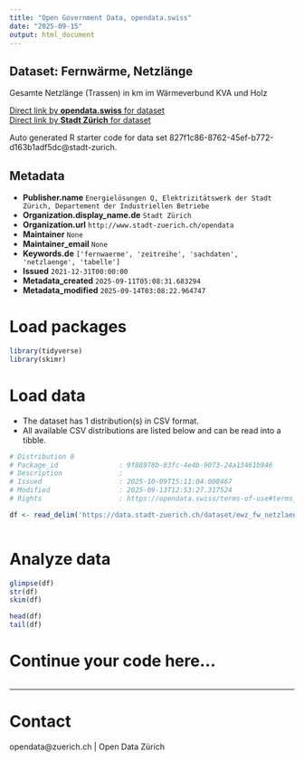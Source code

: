 ```yaml
---
title: "Open Government Data, opendata.swiss"
date: "2025-09-15"
output: html_document
---
```


## Dataset: Fernwärme, Netzlänge

Gesamte Netzlänge (Trassen) in km im Wärmeverbund KVA und Holz

[Direct link by **opendata.swiss** for dataset](https://opendata.swiss/de/dataset/fernwarme-netzlange1)<br>
[Direct link by **Stadt Zürich** for dataset](https://data.stadt-zuerich.ch/dataset/ewz_fw_netzlaenge_kva_und_holz)

Auto generated R starter code for data set 827f1c86-8762-45ef-b772-d163b1adf5dc@stadt-zurich.

## Metadata

- **Publisher.name** `Energielösungen Q, Elektrizitätswerk der Stadt Zürich, Departement der Industriellen Betriebe`
- **Organization.display_name.de** `Stadt Zürich`
- **Organization.url** `http://www.stadt-zuerich.ch/opendata`
- **Maintainer** `None`
- **Maintainer_email** `None`
- **Keywords.de** `['fernwaerme', 'zeitreihe', 'sachdaten', 'netzlaenge', 'tabelle']`
- **Issued** `2021-12-31T00:00:00`
- **Metadata_created** `2025-09-11T05:08:31.683294`
- **Metadata_modified** `2025-09-14T03:08:22.964747`


# Load packages

```r

library(tidyverse)
library(skimr)

```

# Load data

-   The dataset has 1 distribution(s) in CSV format.
-   All available CSV distributions are listed below and can be read into a tibble.

```r

# Distribution 0
# Package_id               : 9f88978b-83fc-4e4b-9073-24a13461b946
# Description              : 
# Issued                   : 2025-10-09T15:11:04.008467
# Modified                 : 2025-09-13T12:53:27.317524
# Rights                   : https://opendata.swiss/terms-of-use#terms_open

df <- read_delim('https://data.stadt-zuerich.ch/dataset/ewz_fw_netzlaenge_kva_und_holz/download/ewz_fw_netzlaenge_kva_und_holz.csv')



```

# Analyze data

```r

glimpse(df)
str(df)
skim(df)

head(df)
tail(df)

```

# Continue your code here...

```r

```

------------------------------------------------------------------------

# Contact

opendata@zuerich.ch | Open Data Zürich
